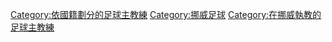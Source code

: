 {{Commonscat|Association football coaches from Norway}}

[[Category:依國籍劃分的足球主教練|Category:依國籍劃分的足球主教練]]
[[Category:挪威足球|Category:挪威足球]]
[[Category:在挪威執教的足球主教練|Category:在挪威執教的足球主教練]]